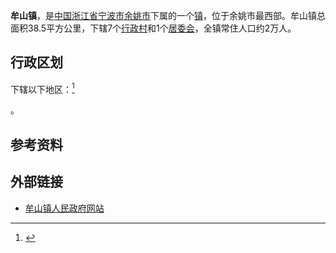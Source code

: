 {{中国乡级行政区|33/02/81/108/000
| 总面积 = 38.5平方公里
| 常住人口 = 2万人
| 电话区号 = 574
}}
'''牟山镇'''，是[[中国|中国]][[浙江省|浙江省]][[宁波市|宁波市]][[余姚市|余姚市]]下属的一个[[镇|镇]]，位于余姚市最西部。牟山镇总面积38.5平方公里，下辖7个[[行政村|行政村]]和1个[[居委会|居委会]]，全镇常住人口约2万人。

== 行政区划 ==
下辖以下地区：<ref>{{PRC admin/ref sgc|33/02/81/108/000}}</ref>

{{PRC admin/children|33/02/81/108/000}}。

== 参考资料 ==
{{reflist}}

==外部链接==
*[https://web.archive.org/web/20090331122952/http://www.moushan.yy.gov.cn/ 牟山镇人民政府网站]

{{PRC admin/navcat|33/02/81/108/000}}